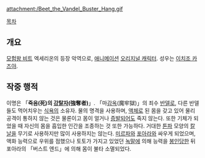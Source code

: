 {{{+1 ハング / Hang }}}

attachment:/Beet_the_Vandel_Buster_Hang.gif

[[목차]]

== 개요 ==
[[모험왕 비트]] 엑세리온의 등장 악역으로, [[애니메이션]] [[오리지널 캐릭터]]. 성우는 [[이치조 카즈야]].

== 작중 행적 ==
이명은 「'''죽음(死)의 [[강탈]]자(強奪者)'''」. 「마[[감옥]](魔牢獄)」의 죄수 [[반델]]로, 다른 반델들도 먹어치우는 [[식욕]]의 소유자. 물의 명격을 사용하며, [[액체]]로 된 몸을 갖고 있어 물리 공격이 통하지 않는 것은 물론이고 몸이 얼거나 [[증발]]되어도 죽지 않는다. 또한 기체가 되었을 때 자신의 몸을 흡입한 인간을 조종하는 것 또한 가능하다. 거대한 [[톤파]] 모양의 [[칼날]]을 무기로 사용하지만 많이 사용하지는 않는다. [[미르파]]와 [[포아라]]와 싸우게 되었으며, 액화 능력으로 우위를 점했으나 토토가 가지고 있었던 [[녹말]]에 의해 능력을 [[봉인]]당한 뒤 포아라의 「버스트 엔드」에 의해 몸이 불타 소멸되었다.
